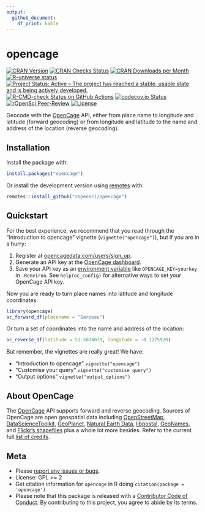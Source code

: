 ```yaml
---
output:
  github_document:
    df_print: kable
---
```

<!-- README.md is generated from README.Rmd. Please edit that file -->
# opencage

<!-- badges: start -->

[![CRAN Version](https://www.r-pkg.org/badges/version/opencage)](https://cran.r-project.org/package=opencage)
[![CRAN Checks Status](https://badges.cranchecks.info/worst/opencage.svg)](https://cran.r-project.org/web/checks/check_results_opencage.html)
[![CRAN Downloads per Month](https://cranlogs.r-pkg.org/badges/opencage)](https://cran.r-project.org/package=opencage)
[![R-universe status](https://ropensci.r-universe.dev/badges/opencage)](https://ropensci.r-universe.dev/ui#package:opencage)
[![Project Status: Active – The project has reached a stable, usable state and is being actively developed.](https://www.repostatus.org/badges/latest/active.svg)](https://www.repostatus.org/#active)
[![R-CMD-check Status on GitHub Actions](https://github.com/ropensci/opencage/workflows/R-CMD-check/badge.svg)](https://github.com/ropensci/opencage/actions?query=workflow%3AR-CMD-check)
[![codecov.io Status](https://codecov.io/github/ropensci/opencage/coverage.svg?branch=main)](https://codecov.io/github/ropensci/opencage?branch=main)
[![rOpenSci Peer-Review](https://badges.ropensci.org/36_status.svg)](https://github.com/ropensci/software-review/issues/36)
[![License](https://img.shields.io/cran/l/opencage)](https://opensource.org/licenses/gpl-license)

<!-- badges: end -->

Geocode with the [OpenCage](https://opencagedata.com) API, either from place name to longitude and latitude (forward geocoding) or from longitude and latitude to the name and address of the location (reverse geocoding). 

## Installation

Install the package with:

```r
install.packages("opencage")
```

Or install the development version using [remotes](https://remotes.r-lib.org) with:

```r
remotes::install_github("ropensci/opencage")

```

## Quickstart

For the best experience, we recommend that you read through the "Introduction to opencage" vignette (`vignette("opencage")`), but if you are in a hurry:

1. Register at [opencagedata.com/users/sign_up](https://opencagedata.com/users/sign_up).
2. Generate an API key at the [OpenCage dashboard](https://opencagedata.com/dashboard#api-keys).
3. Save your API key as an [environment variable](https://rstats.wtf/r-startup.html#renviron) like `OPENCAGE_KEY=yourkey` in `.Renviron`. 
See `help(oc_config)` for alternative ways to set your OpenCage API key.

Now you are ready to turn place names into latitude and longitude coordinates:

```r
library(opencage)
oc_forward_df(placename = "Sarzeau")
```

Or turn a set of coordinates into the name and address of the location:

```r
oc_reverse_df(latitude = 51.5034070, longitude = -0.1275920)
```

But remember, the vignettes are really great! We have:

- "Introduction to opencage" `vignette("opencage")`
- "Customise your query" `vignette("customise_query")`
- "Output options" `vignette("output_options")`

## About OpenCage

The [OpenCage](https://opencagedata.com) API supports forward and reverse geocoding. 
Sources of OpenCage are open geospatial data including 
[OpenStreetMap](https://www.openstreetmap.org), 
[DataScienceToolkit](https://github.com/petewarden/dstk), 
[GeoPlanet](https://en.wikipedia.org/wiki/GeoPlanet), 
[Natural Earth Data](https://www.naturalearthdata.com), 
[libpostal](https://github.com/openvenues/libpostal), 
[GeoNames](https://www.geonames.org), and 
[Flickr's shapefiles](https://code.flickr.net/2009/05/21/flickr-shapefiles-public-dataset-10/) plus a whole lot more besides. 
Refer to the current full [list of credits](https://opencagedata.com/credits).

## Meta

* Please [report any issues or bugs](https://github.com/ropensci/opencage/issues).
* License: GPL >= 2
* Get citation information for `opencage` in R doing `citation(package = 'opencage')`
* Please note that this package is released with a [Contributor Code of Conduct](https://ropensci.org/code-of-conduct/). By contributing to this project, you agree to abide by its terms.
